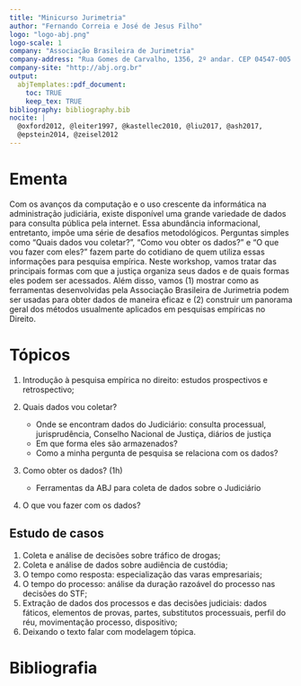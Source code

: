```yaml
---
title: "Minicurso Jurimetria" 
author: "Fernando Correia e José de Jesus Filho"
logo: "logo-abj.png"
logo-scale: 1
company: "Associação Brasileira de Jurimetria"
company-address: "Rua Gomes de Carvalho, 1356, 2º andar. CEP 04547-005 - São Paulo, SP, Brasil"  
company-site: "http://abj.org.br"
output: 
  abjTemplates::pdf_document:
    toc: TRUE
    keep_tex: TRUE
bibliography: bibliography.bib
nocite: |
  @oxford2012, @leiter1997, @kastellec2010, @liu2017, @ash2017,
  @epstein2014, @zeisel2012
---
```


# Ementa

Com os avanços da computação e o uso crescente da informática na administração judiciária, existe disponível uma grande variedade de dados para consulta pública pela internet. Essa abundância informacional, entretanto, impõe uma série de desafios metodológicos. Perguntas simples como "Quais dados vou coletar?",  "Como vou obter os dados?" e "O que vou fazer com eles?" fazem parte do cotidiano de quem utiliza essas informações para pesquisa empírica. Neste workshop, vamos tratar das principais formas com que a justiça organiza seus dados e de quais formas eles podem ser acessados. Além disso, vamos (1) mostrar como as ferramentas desenvolvidas pela Associação Brasileira de Jurimetria podem ser usadas para obter dados de maneira eficaz e (2) construir um panorama geral dos métodos usualmente aplicados em pesquisas empíricas no Direito.

# Tópicos

1. Introdução à pesquisa empírica no direito: estudos prospectivos e retrospectivo;

2. Quais dados vou coletar? 
    + Onde se encontram dados do Judiciário: consulta processual, jurisprudência, Conselho Nacional de Justiça, diários de justiça
    + Em que forma eles são armazenados? 
    + Como a minha pergunta de pesquisa se relaciona com os dados? 

3. Como obter os dados? (1h)
    + Ferramentas da ABJ para coleta de dados sobre o Judiciário

4. O que vou fazer com os dados? 

## Estudo de casos

1. Coleta e análise de decisões sobre tráfico de drogas;
2. Coleta e análise de dados sobre audiência de custódia;
3. O tempo como resposta: especialização das varas empresariais;
4. O tempo do processo: análise da duração razoável do processo nas decisões do STF; 
5. Extração de dados dos processos e das decisões judiciais: dados fáticos, elementos de provas, partes, substitutos processuais, perfil do réu, movimentação processo, dispositivo;
6. Deixando o texto falar com modelagem tópica.

# Bibliografia



